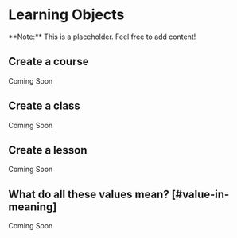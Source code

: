 
# Learning Objects

<Callout type="info" emoji="🗿">
**Note:** This is a placeholder. Feel free to add content!
</Callout>

## Create a course

Coming Soon

## Create a class

Coming Soon

## Create a lesson

Coming Soon

## What do all these values mean? [#value-in-meaning]

Coming Soon